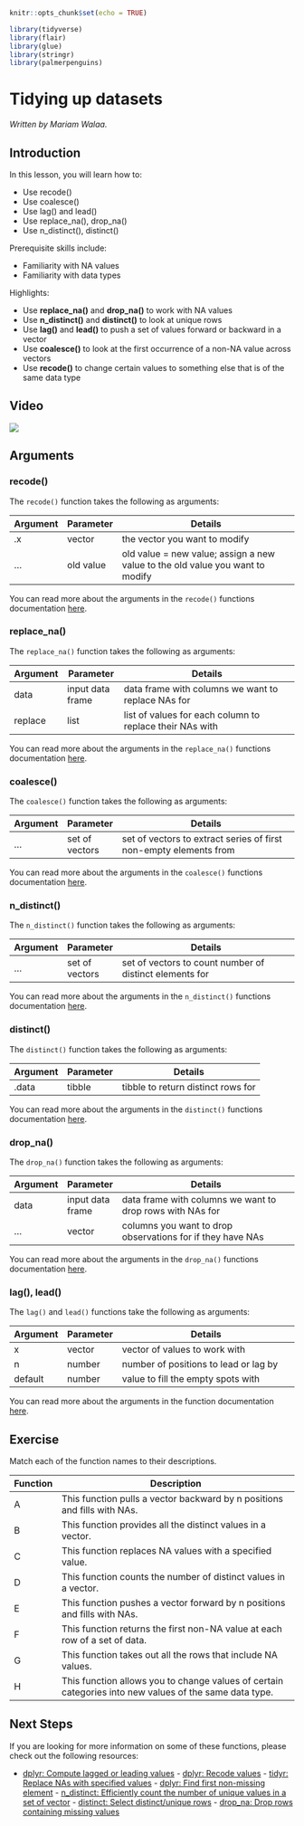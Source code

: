 
```r
knitr::opts_chunk$set(echo = TRUE)

library(tidyverse)
library(flair)
library(glue)
library(stringr)
library(palmerpenguins)
```

# Tidying up datasets

*Written by Mariam Walaa.*

## Introduction

In this lesson, you will learn how to:

- Use recode()
- Use coalesce()
- Use lag() and lead()
- Use replace_na(), drop_na()
- Use n_distinct(), distinct()

Prerequisite skills include:

- Familiarity with NA values
- Familiarity with data types 

Highlights:

- Use **replace_na()** and **drop_na()** to work with NA values
- Use **n_distinct()** and **distinct()** to look at unique rows
- Use **lag()** and **lead()** to push a set of values forward or backward in a vector
- Use **coalesce()** to look at the first occurrence of a non-NA value across vectors
- Use **recode()** to change certain values to something else that is of the same data type

## Video

![](https://youtu.be/0lz5kRNbQso)

## Arguments

### recode()

The `recode()` function takes the following as arguments:

| Argument | Parameter | Details                                                                       |
| -------- | --------- | ----------------------------------------------------------------------------- |
| .x       | vector    | the vector you want to modify                                                 |
| ...      | old value | old value = new value; assign a new value to the old value you want to modify |

You can read more about the arguments in the `recode()` functions documentation
[here](https://dplyr.tidyverse.org/reference/recode.html).

### replace_na()

The `replace_na()` function takes the following as arguments:

| Argument | Parameter        | Details                                                  |
| -------- | ---------------- | -------------------------------------------------------- |
| data     | input data frame | data frame with columns we want to replace NAs for       |
| replace  | list             | list of values for each column to replace their NAs with |

You can read more about the arguments in the `replace_na()` functions documentation
[here](https://tidyr.tidyverse.org/reference/replace_na.html).

### coalesce()

The `coalesce()` function takes the following as arguments:

| Argument | Parameter      | Details                                                           |
| -------- | -------------- | ----------------------------------------------------------------- |
| …        | set of vectors | set of vectors to extract series of first non-empty elements from |

You can read more about the arguments in the `coalesce()` functions documentation
[here](https://dplyr.tidyverse.org/reference/coalesce.html).

### n_distinct()

The `n_distinct()` function takes the following as arguments:

| Argument | Parameter      | Details                                                 |
| -------- | -------------- | ------------------------------------------------------- |
| …        | set of vectors | set of vectors to count number of distinct elements for |

You can read more about the arguments in the `n_distinct()` functions documentation
[here](https://www.rdocumentation.org/packages/dplyr/versions/0.7.8/topics/n_distinct).

### distinct()

The `distinct()` function takes the following as arguments:

| Argument | Parameter | Details                            |
| -------- | --------- | ---------------------------------- |
| .data    | tibble    | tibble to return distinct rows for |

You can read more about the arguments in the `distinct()` functions documentation
[here](https://www.rdocumentation.org/packages/dplyr/versions/0.7.8/topics/distinct).

### drop_na()

The `drop_na()` function takes the following as arguments:

| Argument | Parameter        | Details                                                    |
| -------- | ---------------- | ---------------------------------------------------------- |
| data     | input data frame | data frame with columns we want to drop rows with NAs for  |
| …        | vector           | columns you want to drop observations for if they have NAs |

You can read more about the arguments in the `drop_na()` functions documentation
[here](https://www.rdocumentation.org/packages/tidyr/versions/0.8.0/topics/drop_na).

### lag(), lead()

The `lag()` and `lead()` functions take the following as arguments:

| Argument | Parameter | Details                                                 |
| -------- | --------- | ------------------------------------------------------- |
| x        | vector    | vector of values to work with                           |
| n        | number    | number of positions to lead or lag by                   |
| default  | number    | value to fill the empty spots with                      |

You can read more about the arguments in the function documentation
[here](https://dplyr.tidyverse.org/reference/lead-lag.html).

## Exercise

Match each of the function names to their descriptions.

| Function      | Description                                                                                            |
| ------------- | ------------------------------------------------------------------------------------------------------ |
| A             | This function pulls a vector backward by n positions and fills with NAs.                               |
| B             | This function provides all the distinct values in a vector.                                            |
| C             | This function replaces NA values with a specified value.                                               |
| D             | This function counts the number of distinct values in a vector.                                        |
| E             | This function pushes a vector forward by n positions and fills with NAs.                               |
| F             | This function returns the first non-NA value at each row of a set of data.                             |
| G             | This function takes out all the rows that include NA values.                                           |
| H             | This function allows you to change values of certain categories into new values of the same data type. |


<!-- ```{r matching, echo = FALSE} -->
<!-- quiz(question("Which function is A?", -->
<!--               answer("coalesce()"), -->
<!--               answer("lag()"), -->
<!--               answer("recode()"), -->
<!--               answer("lead()", correct = TRUE), -->
<!--               random_answer_order = TRUE, -->
<!--               allow_retry = TRUE), -->
<!--      question("Which function is B?", -->
<!--               answer("coalesce()"), -->
<!--               answer("drop_na()"), -->
<!--               answer("n_distinct()"), -->
<!--               answer("distinct()", correct = TRUE), -->
<!--               random_answer_order = TRUE, -->
<!--               allow_retry = TRUE), -->
<!--      question("Which function is C?", -->
<!--               answer("drop_na()"), -->
<!--               answer("replace_na()", correct = TRUE), -->
<!--               answer("distinct()"), -->
<!--               answer("n_distinct()"), -->
<!--               random_answer_order = TRUE, -->
<!--               allow_retry = TRUE), -->
<!--      question("Which function is D?", -->
<!--               answer("n_distinct()", correct = TRUE), -->
<!--               answer("distinct()"), -->
<!--               answer("recode()"), -->
<!--               answer("coalesce()"), -->
<!--               random_answer_order = TRUE, -->
<!--               allow_retry = TRUE), -->
<!--      question("Which function is E?", -->
<!--               answer("coalesce()"), -->
<!--               answer("lead()"), -->
<!--               answer("recode()"), -->
<!--               answer("lag()", correct = TRUE), -->
<!--               random_answer_order = TRUE, -->
<!--               allow_retry = TRUE), -->
<!--      question("Which function is F?", -->
<!--               answer("coalesce()", correct = TRUE), -->
<!--               answer("lead()"), -->
<!--               answer("recode()"), -->
<!--               answer("lag()"), -->
<!--               random_answer_order = TRUE, -->
<!--               allow_retry = TRUE), -->
<!--      question("Which function is G?", -->
<!--               answer("replace_na()"), -->
<!--               answer("lag()"), -->
<!--               answer("drop_na()", correct = TRUE), -->
<!--               answer("lead()"), -->
<!--               random_answer_order = TRUE, -->
<!--               allow_retry = TRUE), -->
<!--      question("Which function is H?", -->
<!--               answer("coalesce()"), -->
<!--               answer("lag()"), -->
<!--               answer("recode()", correct = TRUE), -->
<!--               answer("distinct()"), -->
<!--               random_answer_order = TRUE, -->
<!--               allow_retry = TRUE)) -->
<!-- ``` -->

## Next Steps

If you are looking for more information on some of these functions, please check out the
following resources:

- [dplyr: Compute lagged or leading
values](https://dplyr.tidyverse.org/reference/lead-lag.html) - [dplyr: Recode
values](https://dplyr.tidyverse.org/reference/recode.html) - [tidyr: Replace NAs with
specified values](https://tidyr.tidyverse.org/reference/replace_na.html) - [dplyr: Find
first non-missing element](https://dplyr.tidyverse.org/reference/coalesce.html) -
[n_distinct: Efficiently count the number of unique values in a set of
vector](https://www.rdocumentation.org/packages/dplyr/versions/0.7.8/topics/n_distinct) -
[distinct: Select distinct/unique
rows](https://www.rdocumentation.org/packages/dplyr/versions/0.7.8/topics/distinct) -
[drop_na: Drop rows containing missing
values](https://www.rdocumentation.org/packages/tidyr/versions/0.8.0/topics/drop_na)












